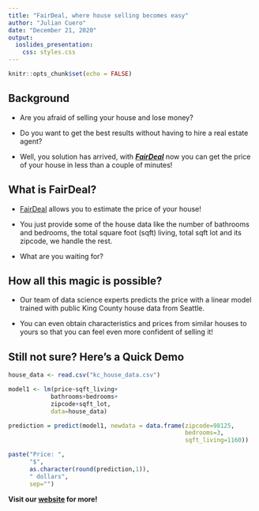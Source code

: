 ```yaml
---
title: "FairDeal, where house selling becomes easy"
author: "Julian Cuero"
date: "December 21, 2020"
output:
  ioslides_presentation:
    css: styles.css
---
```


```r
knitr::opts_chunk$set(echo = FALSE)
```

## Background
- Are you afraid of selling your house and lose money?

- Do you want to get the best results without having to hire a real estate agent?

- Well, you solution has arrived, with [***FairDeal***]( https://cuerojulian.shinyapps.io/finalproject/) now you can get the price of your house in less than a couple of minutes!


## What is **FairDeal**?
- [FairDeal](https://cuerojulian.shinyapps.io/finalproject/) allows you to estimate the price of your house! 

- You just provide some of the house data like the number of bathrooms and bedrooms, the total square foot (sqft) living, total sqft lot and its zipcode, we handle the rest.

- What are you waiting for?

## How all this magic is possible?
- Our team of data science experts predicts the price with a linear model trained with public King County house data from Seattle.


- You can even obtain characteristics and prices from similar houses to yours so that you can feel even more confident of selling it!

## Still not sure? Here's a Quick Demo
```r
house_data <- read.csv("kc_house_data.csv")
```

```r
model1 <- lm(price~sqft_living+
            bathrooms+bedrooms+
            zipcode+sqft_lot,
            data=house_data)

prediction = predict(model1, newdata = data.frame(zipcode=98125,                           bathrooms=1,
                                                  bedrooms=3,                              sqft_lot=5600,
                                                  sqft_living=1160))

paste("Price: ",
      "$",
      as.character(round(prediction,1)),
      " dollars",
      sep="")
```

**Visit our [website]( https://cuerojulian.shinyapps.io/finalproject/) for more!**
